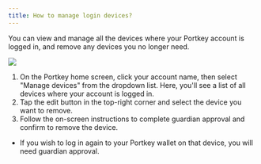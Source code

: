 ```yaml
---
title: How to manage login devices?
---
```


You can view and manage all the devices where your Portkey account is logged in, and remove any devices you no longer need.

<img src="/img/Manage-login-devices.png" />

1. On the Portkey home screen, click your account name, then select "Manage devices" from the dropdown list. Here, you'll see a list of all devices where your account is logged in.
2. Tap the edit button in the top-right corner and select the device you want to remove.
3. Follow the on-screen instructions to complete guardian approval and confirm to remove the device.

* If you wish to log in again to your Portkey wallet on that device, you will need guardian approval.
